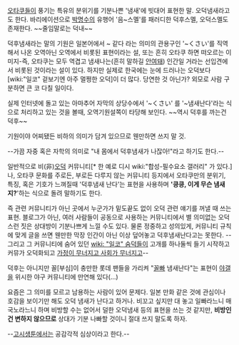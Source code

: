 [[오타쿠]]들이 풍기는 특유의 분위기를 기분나쁜 '냄새'에 빗대어 표현한 말. 오덕냄새라고도 한다. 바리에이션으로 [[박명수]]의 유행어 '음~스멜'를 패러디한 덕후스멜, 오덕스멜도 존재한다. ~~줄임말로는 덕내~~

덕후냄새라는 말의 기원은 일본어에서 ~ 같다 라는 의미의 관용구인 '~くさい'를 직역해서 나온 오역아닌 오역에서 비롯된 표현이라는 설, 또는 흔히 오타쿠 하면 떠오르는 이미지-즉, 오타쿠는 모두 역겹고 냄새나는(흔히 말하길 [[안여돼]]) 인간일 거라는 선입견에서 비롯된 것이라는 설이 있다. 하지만 실제로 한국에는 눈에 드러나는 오덕보다 [wiki:"일코" 겉보기엔 아주 멀쩡한 오덕]이 더 많다. 당연한 것 아닌가? 외모로 사람 구분하면 큰 코 다칠 일이다.

실제 인터넷에 돌고 있는 아마추어 자막의 상당수에서 '~くさい' 를 '~냄새난다'라는 식으로 처리하고 있는 것을 볼때, 오역기원설쪽이 타당해 보인다. ~~역시 덕후를 까는건 덕후~~

기원이야 어찌됐든 비하의 의미가 담겨 있으므로 웬만하면 쓰지 말 것. 

--가끔 자중 혹은 자학의 의미로 "내 몸에서 덕후냄새가 나잖아!"라고 하기도 한다.-- 

일반적으로 비(非)[[오덕]] 커뮤니티[* 한 예로 디시 wiki:"합성-필수요소 갤러리" 가 있다.]나, 오타쿠 문화를 주로든, 부로든 다루지 않는 커뮤니티 등지에서 오타쿠만의 분위기, 특징, 혹은 기호가 느껴질때 '덕후냄새 난다'는 표현을 사용하며 ''''킁킁, 이게 무슨 냄새지?''''하는 식으로 돌려 말하기도 한다.

즉 관련 커뮤니티가 아닌 곳에서 누군가가 밑도끝도 없이 오덕 관련 얘기를 꺼낼 때 쓰는 표현. 블로그가 아닌, 여러 사람들이 공동으로 사용하는 커뮤니티에서 별 의미없는 오덕스런 짓은 상대방이 기분나쁘게 느낄 수도 있다. 물론 정중하고 성의있게, 커뮤니티 규칙에 맞게 글을 쓰면 웬만한 막장 인간이 아닌 이상 덮어놓고 덕후냄새난다고는 못한다. --그리고 그 커뮤니티에 숨어 있던 [[wiki: "일코" 숨덕]]들이 고개를 하나둘씩 들기 시작하고 커뮤가 오덕화되고 [[가정이 무너지고 사회가 무너지고]]--

덕후는 아니지만 꼴[부심]이 충만한 롯데 팬들을 가리켜 "[[꼴빠]] 냄새난다"는 표현이 [[야갤]]을 위시한 야구 커뮤니티에 만연해 있다(...)

요즘은 그 의미를 모르고 남용하는 사람이 있어 문제다. 일본 만화 같은 것에 관심이나 호감을 보이기만 해도 오덕 냄새가 난다고 하거나. 비꼬고 싶지만 대 놓고 일빠라느니 매국노라느니 하며 비방할 수는 없어서 덜한 오덕냄새 등의 표현을 쓰는 것 같지만, '''비방인 건 변하지 않으므로''' 상대가 기분 나빠할 것이니 절대 쓰지 말도록 하자.

--[[고시생툰]]에서는 공감각적 심상이라고 한다.--
